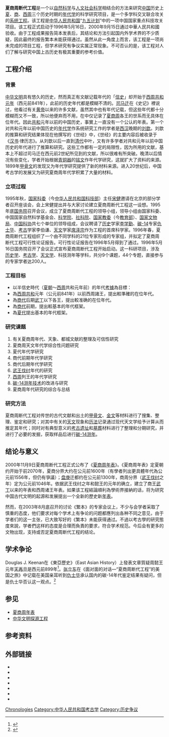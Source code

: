 {{Refimprove|time=2012-08-08T00:40:10+00:00 }}
'''夏商周断代工程'''是一个以[[自然科学|自然科学]]与[[社会科学|人文社会科学]]相结合的方法来研究[[中国|中国]]历史上[[夏朝|夏]]、[[商朝|商]]、[[西周|西周]]三个历史时期的[[年代学|年代学]]的科学研究项目，是一个多学科交叉联合攻关的[[系统工程|系统工程]]。该工程是[[中华人民共和国|中华人民共和国]]“[[九五计划|九五计划]]”中的一项中国国家重点科技攻关项目。该工程正式启动于1996年5月16日，2000年9月15日通过中華人民共和國验收。由于工程成果报告简本发表后，其结论和方法引起国内外学术界的不少质疑，因此最终的报告繁本未能获得通过。虽然从此一角度上而言，该工程是一项尚未完成的项目工程，但学术研究有争议实属正常现象。不可否认的是，该工程对人们了解与研究中国上古历史有极其重要的参考价值。

== 工程介绍 ==
=== 背景 ===
[[中华文明|中华文明]]具有悠久的历史，然而真正有文献记载年代的「[[信史|信史]]」却开始于[[西周|西周]][[共和_(西周)|共和]][[共和元年|元年]]（西元前841年），此前的历史年代都是模糊不清的。[[司马迁|司马迁]]在《史记》裡说过，他看过有关[[黄帝|黄帝]]以来的许多文献，虽然其中也有年代记载，但这些年代都十分模糊而又不一致，所以他便弃而不用，在{{Wikisource history link|史記|013|三代世表}}中仅记录了[[夏商周|夏商周]]各王的世系而无具体在位年代。因此[[共和_(西周)|共和]]元年以前的中国历史，事實上一直没有一个公认的年表。第一个对共和元年以前中国历史的[[年代学|年代学]]作系统研究工作的学者是[[西汉|西汉]]晚期的[[刘歆|刘歆]]。刘歆的推算和研究结果体现在他撰写的《世经》中，《世经》的主要内容后被收录于《[[汉书|汉书]]·律历志》。从刘歆以后一直到[[清代|清代]]中叶，又有许多学者对共和元年以前中国历史的年代进行了推算和研究。这些工作都有一定的局限性，因为所用的文献，基本上不超过司马迁在西元前2世紀所见到的文献，所以很难有所突破。晚清以后情况有些变化，学者开始根据[[青铜器|青铜器]]的[[铭文|铭文]]作年代学研究，这就扩大了资料的来源。1899年[[甲骨文|甲骨文]]的发现又为年代学研究提供了新的材料来源。进入20世纪后，中国考古学的发展又为研究夏商周年代学积累了大量的材料。

=== 立项过程 ===
1995年秋，[[中華人民共和國國家科學技術委員會|国家科委]]（今[[中华人民共和国科学技术部|中华人民共和国科技部]]）主任[[宋健|宋健]]邀请在北京的部分学者召开座谈会，会上宋健提出并与大家讨论建立夏商周断代工程这一设想。1995年底[[中华人民共和国国务院|国务院]]召开会议，成立了夏商周断代工程的领导小组，领导小组由国家科委、中国国家自然科学基金会、[[中国科学院|科学院]]、[[中国社会科学院|社科院]]、[[中华人民共和国教育委员会|国家教委]]（今[[中华人民共和国教育部|教育部]]）、[[中华人民共和国国家文物局|国家文物局]]、[[中国科学技术协会|中国科协]]共七个单位的领导组成，会议聘请了[[历史|历史]]学家[[李学勤|李学勤]]、[[碳-14|碳-14]]专家[[仇士华|仇士华]]、[[考古|考古]]学家李伯谦、[[天文|天文]]学家[[席泽宗|席泽宗]]作为工程的首席科学家。1996年春，夏商周断代工程组织了一个由不同学科的21位专家形成的专家组，并拟定了夏商周断代工程可行性论证报告。可行性论证报告在1996年5月得到了通过。1996年5月16日国务院召开了会议正式宣布夏商周断代工程开始启动。这一科研项目，涉及[[历史学|历史学]]、[[考古学|考古学]]、[[天文学|天文学]]、科技测年等学科，共分9个课题，44个专题，直接参与的专家学者达200人。

=== 工程目标 ===
*以半信史時代（[[夏朝|夏朝]]～[[西周|西周]]共和元年前）的年代[[考據|考據]]為目標：
*為[[西周|西周]][[共和_(西周)|共和]]元年（公元前841年）以前西周諸王，提出較準確的在位年代。
*為[[商代|商代]]后期[[武丁|武丁]]以下各王，提出較准确的在位年代。
*為[[商代|商代]]前期，提出較基本的年代框架。
*為[[夏代|夏代]]提出基本的年代框架。

=== 研究课题 ===
#有关夏商周年代、天象、都城文献的整理及可信性研究
#夏商周天文年代学综合性问题研究
#夏代年代学研究
#商代前期年代学研究
#商代后期年代学研究
#[[武王伐纣|武王伐纣]]年代的研究
#[[西周|西周]]列王的年代学研究
#[[放射性碳定年法|碳-14测年技术]]的改进与研究
#夏商周年代研究的综合与总结

=== 研究方法 ===
夏商周断代工程对传世的古代文献和出土的[[甲骨文|甲骨文]]、[[金文|金文]]等材料进行了搜集、整理、鉴定和研究；对其中有关的[[天文|天文]]现象和[[历法|历法]]记录通过现代天文学给予计算从而推定其年代；同时对有典型意义的[[考古遗址|考古遗址]]和[[墓葬|墓葬]]材料进行了整理和分期研究，并进行了必要的发掘，获取样品后进行[[碳-14测年|碳-14测年]]。

== 结论与意义 ==
2000年11月9日夏商周断代工程正式公布了《[[夏商周年表|夏商周年表]]》。《夏商周年表》定夏朝约开始于前2070年，夏商分界大约在公元前1600年（有學者列出更具體年代為公元前1556年，但仍有爭議）；[[盘庚|盘庚]]迁都约在公元前1300年，商周分界（[[牧野之战|武王伐纣]]之年）定为公元前1046年。依据武王伐纣之年和懿王的元年的确立，建立了商王[[武丁|武丁]]以来的年表和西周诸王年表。如果该工程結論順利為學術界接納的话，将为研究中国古代文明的起源和发展提出一个全新的歷史新[[时间轴|年表]]。

然而，在2003年8月底召开的讨论《繁本》的专家会议上，不少与会学者采取了慎重的态度，他们要求对每个学术上有争论的问题都應列出各种不同之意见，由于学者们的这一主张，已大致写好的《繁本》未能获得通过。不過以考古學的研究態度來說，学者們这样的态度是合理而負責的要求，符合学术规范。今后会有更多的文物出现，支持或否定夏商周断代工程的结论。{{cn}}

== 学术争论 ==
Douglas J. Keenan在《東亞歷史》（East Asian History）上發表文章質疑周懿王元年[[天再旦|天再旦]]是西元前899年<ref>{{cite journal|last1=Keenan|first1=Douglas|title=Astro-historiographic chronologies of early China are unfounded|journal=East Asian History|date=2002|volume=23|pages=61-68|url=http://www.academia.edu/7991500/Astro-historiographic_chronologies_of_early_China_are_unfounded|accessdate=2018-05-04|language=en|archive-date=2020-06-29|archive-url=https://web.archive.org/web/20200629163116/https://www.academia.edu/7991500/Astro-historiographic_chronologies_of_early_China_are_unfounded|dead-url=no}}</ref>。[[张立东|张立东]]在《面对面的对话—“夏商周断代工程”的美国之旅》中记载在美国亲耳听到[[仇士华|仇士华]]承认国内的碳-14年代鉴定结果有疑问，但是仇士华否认这一观点。<ref>{{Cite web|title=荒唐科研不只为套经费|url=http://view.163.com/special/reviews/crazyscience0808.html|accessdate=2020-09-30|work=网易新闻|archive-date=2020-03-31|archive-url=https://web.archive.org/web/20200331195200/http://view.163.com/special/reviews/crazyscience0808.html|dead-url=no}}</ref>

== 参见 ==
* [[夏商周年表|夏商周年表]]
* [[中华文明探源工程|中华文明探源工程]]

== 参考资料 ==
{{reflist}}

== 外部链接 ==
* {{cite web |url=http://www.guoxue.com/gxnews/xsz/qn.htm |title=《夏商周年表》廓清千古之谜 |author= |language=zh-cn |date= |access-date=2006-06-07 |archive-url=https://web.archive.org/web/20060305010558/http://www.guoxue.com/gxnews/xsz/qn.htm |archive-date=2006-03-05 |dead-url=yes }}
* {{cite web |url=http://www.nssd.cn/articles/article_read.aspx?id=7648098 |title=夏商周断代工程与古代文明研究 |author=李学勤 |website=[[国家哲学社会科学学术期刊数据库|国家哲学社会科学学术期刊数据库]] |language=zh-cn |date= |accessdate=2018-03-03 |archive-date=2018-03-03 |archive-url=https://web.archive.org/web/20180303225218/http://www.nssd.org/articles/article_read.aspx?id=7648098 |dead-url=no }}{{Free access}}
* {{cite web |url=http://www.litphil.sinica.edu.tw/home/publish/PDF/Newsletter/52/52-133-144.pdf |format=pdf |title=毀譽參半的文化工程——「夏商周斷代工程」評述 |author=陳寧 |language=zh-tw |date= |accessdate=2014-11-01 |archive-date=2014-11-01 |archive-url=https://web.archive.org/web/20141101211102/http://www.litphil.sinica.edu.tw/home/publish/PDF/Newsletter/52/52-133-144.pdf |dead-url=no }}
* {{cite web |url=http://www.litphil.sinica.edu.tw/public/publications/newsletter/52/119-123.pdf |format=pdf |title=夏商周斷代工程：確定年代的兩種途徑 |author=倪德衛 |language=zh-tw |date= |accessdate=2018-02-02 |archive-date=2018-02-02 |archive-url=https://web.archive.org/web/20180202190230/http://www.litphil.sinica.edu.tw/public/publications/newsletter/52/119-123.pdf |dead-url=no }}
* {{cite web |url=http://www.nssd.cn/articles/Article_Read.aspx?id=10162816# |title=交流与争鸣：记中外学者关于夏商周年代的一场论战 |author=李润权 |website=[[国家哲学社会科学学术期刊数据库|国家哲学社会科学学术期刊数据库]] |language=zh-cn |date= |accessdate=2018-03-05 |archive-date=2018-03-05 |archive-url=https://web.archive.org/web/20180305203106/http://www.nssd.org/articles/Article_Read.aspx?id=10162816 |dead-url=no }}{{Free access}}
* {{cite web |url=http://www.nssd.org/articles/Article_Read.aspx?id=46233220 |title=中西研究的政治无意识——以西方学界对“夏商周断代工程”的评论为中心 |author=顾明栋 |website=[[国家哲学社会科学学术期刊数据库|国家哲学社会科学学术期刊数据库]] |language=zh-cn |date= |accessdate=2018-02-08 |archive-date=2018-02-09 |archive-url=https://web.archive.org/web/20180209063041/http://www.nssd.org/articles/Article_Read.aspx?id=46233220 |dead-url=no }}{{Free access}}
* {{cite web |url=http://www.informath.org/pubs/EAH02a.pdf |format=pdf |title=Astro-Histriographic Chronologies of Early China Are Unfounded |author=Douglas J. Keenan |language=en |date= |accessdate=2007-09-30 |archive-date=2007-09-27 |archive-url=https://web.archive.org/web/20070927081446/http://www.informath.org/pubs/EAH02a.pdf |dead-url=no }}

{{DEFAULTSORT:XiaShangZhou Chronological Investigation Project}}
[[Category:夏商周|Chronologies]]
[[Category:中华人民共和国考古学|Category:中华人民共和国考古学]]
[[Category:历史争议|Category:历史争议]]